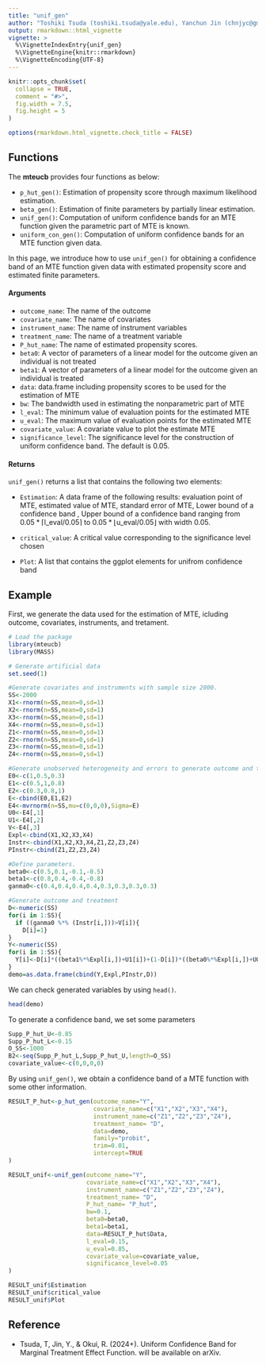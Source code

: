 ```yaml
---
title: "unif_gen"
author: "Toshiki Tsuda (toshiki.tsuda@yale.edu), Yanchun Jin (chnjyc@gmail.com), Ryo Okui (okuiryo@e.u-tokyo.ac.jp)"
output: rmarkdown::html_vignette
vignette: >
  %\VignetteIndexEntry{unif_gen}
  %\VignetteEngine{knitr::rmarkdown}
  %\VignetteEncoding{UTF-8}
---
```


```r
knitr::opts_chunk$set(
  collapse = TRUE,
  comment = "#>",
  fig.width = 7.5, 
  fig.height = 5 
)

options(rmarkdown.html_vignette.check_title = FALSE) 
```

## Functions

The **mteucb** provides four functions as below:

-   `p_hut_gen()`: Estimation of propensity score through maximum likelihood estimation.
-   `beta_gen()`: Estimation of finite parameters by partially linear estimation.
-   `unif_gen()`: Computation of uniform confidence bands for an MTE function given the parametric part of MTE is known.
-   `uniform_con_gen()`: Computation of uniform confidence bands for an MTE function given data.

In this page, we introduce how to use `unif_gen()` for obtaining a confidence band of an MTE function given data with estimated propensity score and estimated finite parameters.

#### Arguments

-   `outcome_name`: The name of the outcome
-   `covariate_name`: The name of covariates
-   `instrument_name`: The name of instrument variables
-   `treatment_name`: The name of a treatment variable
-   `P_hut_name`: The name of estimated propensity scores.
-   `beta0`: A vector of parameters of a linear model for the outcome given an individual is not treated
-   `beta1`: A vector of parameters of a linear model for the outcome given an individual is treated
-   `data`: data.frame including propensity scores to be used for the estimation of MTE
-   `bw`: The bandwidth used in estimating the nonparametric part of MTE
-   `l_eval`: The minimum value of evaluation points for the estimated MTE
-   `u_eval`: The maximum value of evaluation points for the estimated MTE
-   `covariate_value`: A covariate value to plot the estimate MTE
-   `significance_level`: The significance level for the construction of uniform confidence band. The default is 0.05.

#### Returns

`unif_gen()` returns a list that contains the following two elements:

-   `Estimation`: A data frame of the following results: evaluation point of MTE, estimated value of MTE, standard error of MTE, Lower bound of a confidence band , Upper bound of a confidence band ranging from $0.05*\lceil \text{l_eval}/0.05\rceil$ to $0.05*\lfloor \text{u_eval}/0.05\rfloor$ with width $0.05$.

-   `critical_value`: A critical value corresponding to the significance level chosen

-   `Plot`: A list that contains the ggplot elements for unifrom confidence band

## Example

First, we generate the data used for the estimation of MTE, icluding outcome, covariates, instruments, and tretament.

```r
# Load the package
library(mteucb)
library(MASS)

# Generate artificial data
set.seed(1)

#Generate covariates and instruments with sample size 2000.
SS<-2000
X1<-rnorm(n=SS,mean=0,sd=1)
X2<-rnorm(n=SS,mean=0,sd=1)
X3<-rnorm(n=SS,mean=0,sd=1)
X4<-rnorm(n=SS,mean=0,sd=1)
Z1<-rnorm(n=SS,mean=0,sd=1)
Z2<-rnorm(n=SS,mean=0,sd=1)
Z3<-rnorm(n=SS,mean=0,sd=1)
Z4<-rnorm(n=SS,mean=0,sd=1)

#Generate unobserved heterogeneity and errors to generate outcome and treatment
E0<-c(1,0.5,0.3)
E1<-c(0.5,1,0.8)
E2<-c(0.3,0.8,1)
E<-cbind(E0,E1,E2)
E4<-mvrnorm(n=SS,mu=c(0,0,0),Sigma=E)
U0<-E4[,1]
U1<-E4[,2]
V<-E4[,3]
Expl<-cbind(X1,X2,X3,X4)
Instr<-cbind(X1,X2,X3,X4,Z1,Z2,Z3,Z4)
PInstr<-cbind(Z1,Z2,Z3,Z4)

#Define parameters.
beta0<-c(0.5,0.1,-0.1,-0.5)
beta1<-c(0.8,0.4,-0.4,-0.8)
ganma0<-c(0.4,0.4,0.4,0.4,0.3,0.3,0.3,0.3)

#Generate outcome and treatment
D<-numeric(SS)
for(i in 1:SS){
  if ((ganma0 %*% (Instr[i,]))>V[i]){
    D[i]=1}
}
Y<-numeric(SS)
for(i in 1:SS){
  Y[i]<-D[i]*((beta1%*%Expl[i,])+U1[i])+(1-D[i])*((beta0%*%Expl[i,])+U0[i])
}
demo=as.data.frame(cbind(Y,Expl,PInstr,D))
```

We can check generated variables by using `head()`.

```r
head(demo)
```

To generate a confidence band, we set some parameters

```r
Supp_P_hut_U<-0.85
Supp_P_hut_L<-0.15
O_SS<-1000
B2<-seq(Supp_P_hut_L,Supp_P_hut_U,length=O_SS)
covariate_value<-c(0,0,0,0)
```

By using `unif_gen()`, we obtain a confidence band of a MTE function with some other information.

```r
RESULT_P_hut<-p_hut_gen(outcome_name="Y",
                        covariate_name=c("X1","X2","X3","X4"),
                        instrument_name=c("Z1","Z2","Z3","Z4"),
                        treatment_name= "D",
                        data=demo,
                        family="probit",
                        trim=0.01,
                        intercept=TRUE
)

RESULT_unif<-unif_gen(outcome_name="Y",
                      covariate_name=c("X1","X2","X3","X4"),
                      instrument_name=c("Z1","Z2","Z3","Z4"),
                      treatment_name= "D",
                      P_hut_name= "P_hut",
                      bw=0.1,
                      beta0=beta0,
                      beta1=beta1,
                      data=RESULT_P_hut$Data,
                      l_eval=0.15,
                      u_eval=0.85,
                      covariate_value=covariate_value,
                      significance_level=0.05
)

RESULT_unif$Estimation
RESULT_unif$critical_value
RESULT_unif$Plot

```

## Reference

-   Tsuda, T, Jin, Y., & Okui, R. (2024+). Uniform Confidence Band for Marginal Treatment Effect Function. will be available on arXiv.
